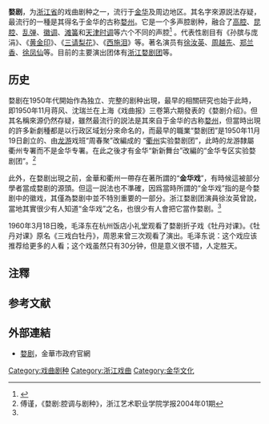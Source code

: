 {{中国非物质文化遗产
| 名称 = 婺剧
| 序号 = 711
| 编号项目 =Ⅳ—110
| 图片 =白蛇传210404.jpg
| caption = 婺剧《白蛇传》
| 分类 = 传统戏剧
| 申报地区或单位 = [[浙江省|浙江省]][[金华市|金华市]]、[[江山市|江山市]]
| 登录时间 = 2008年
}}
'''婺剧'''，为[[浙江省|浙江省]]的戏曲剧种之一，流行于[[金华|金华]]及周边地区。其名字來源説法存疑，最流行的一種是其得名于金华的古称[[婺州|婺州]]。它是一个多声腔剧种，融合了[[高腔|高腔]]、[[昆腔|昆腔]]、[[乱弹|乱弹]]、[[徽调|徽调]]、[[滩簧|滩簧]]和[[天津时调|天津时调]]等六个不同的声腔<ref>{{cite journal|url=http://musicology.cn/papers/papers_9503.html|title=都市乡戏：新见20世纪初婺剧海上搬演史料人文叙事|author=郭克俭|journal=《中国音乐学》2016年第3期|access-date=2016-12-04|archive-date=2020-07-17|archive-url=https://web.archive.org/web/20200717213002/http://musicology.cn/papers/papers_9503.html|dead-url=yes}}</ref>
。代表性剧目有《孙膑与庞涓》、《[[黄金印|黄金印]]》、《[[三请梨花|三请梨花]]》、《[[西施泪|西施泪]]》等。著名演员有[[徐汝英|徐汝英]]、[[周越先|周越先]]、[[郑兰香|郑兰香]]、[[徐凤仙|徐凤仙]]等。目前的主要演出团体有[[浙江婺剧团|浙江婺剧团]]等。

== 历史 ==

婺剧在1950年代開始作為独立、完整的剧种出現，最早的相關研究也始于此時，即1950年11月蒋风、沈瑞兰在上海《戏曲报》三卷第六期發表的《婺剧介绍》{{备注|name=婺剧介绍|1= 洪波的《婺剧简史》中误作1952年的第五卷第六期}}。但其名稱來源仍然存疑，雖然最流行的説法是其來自于金华的古称[[婺州|婺州]]，但當時出現的許多新劇種都是以行政区域划分來命名的，而最早的職業“婺剧团”是1950年11月19日創立的、由[[龙游|龙游]]戏班“周春聚”改編成的 “[[衢州|衢州]]实验婺剧团”，此時的龙游隸屬衢州专署而不是金华专署。在此之後才有金华“新新舞台”改編的“金华专区实验婺剧团”。<ref name="傅谨">傅谨，《婺剧:腔调与剧种》，浙江艺术职业学院学报2004年01期 </ref>

此外，在婺剧出現之前，金華和衢州一帶存在著所謂的“'''金华戏'''”，有時候這被部分學者當成婺剧的源頭。但這一説法也不準確，因爲當時所謂的“金华戏”指的是今婺剧中的徽戏，其僅為婺剧中並不特別重要的一部分。浙江婺剧团演員徐汝英曾說，當地其實很少有人知道“金华戏”之名，也很少有人會把它當作婺剧。<ref name="傅谨"/>

1960年3月18日晚，毛泽东在杭州饭店小礼堂观看了婺剧折子戏《牡丹对课》。《牡丹对课》原名《三戏白牡丹》，周恩来曾三次观看了演出。毛泽东说：这个戏应该推荐给更多的人看；这个戏虽然只有30分钟，但是意义很不错，人定胜天。

== 注釋 ==
{{ReflistH}}
{{NoteFoot}}
{{ReflistF}}

== 参考文献 ==
{{reflist}}

== 外部連結 ==

* [https://web.archive.org/web/20161220051730/http://www.jinhua.gov.cn/col/col99/ 婺剧]，金華市政府官網

[[Category:戏曲剧种|Category:戏曲剧种]]
[[Category:浙江戏曲|Category:浙江戏曲]]
[[Category:金华文化|Category:金华文化]]
{{中国各地戏剧}}